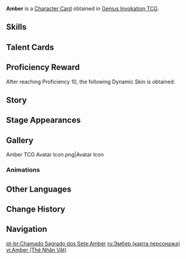 {{About|the [[Character Card]]|the [[Playable Character]]|Amber}}
{{Genius Invokation TCG Infobox
|title       = Amber
|id          = 001304
|features    = Amber;Emerald Finch
|image       = Amber Character Card.png
|type        = Character Card
|health      = 10
|element     = Pyro
|faction     = Mondstadt
|weapon      = Bow
|source1     = Achieve victory in [[Genius Invokation TCG/Stage/Amber/Friendly Fracas|Friendly Fracas (Amber)]]
}}
'''Amber''' is a [[Character Card]] obtained in [[Genius Invokation TCG]].

==Skills==
{{Genius Invokation TCG Skills Table}}

==Talent Cards==
{{Genius Invokation TCG Talent Cards Table}}

==Proficiency Reward==
After reaching Proficiency 10, the following Dynamic Skin is obtained:<br>{{TCG Card|Bunny Triggered|1|golden=1|caption=1}}

==Story==
{{Description|If you want to be a great player...<br>First, you have to have the courage to sit down and play.|title="Outrider" Amber}}

==Stage Appearances==
{{Genius Invokation TCG Stage Appearances}}

==Gallery==
<gallery>
Amber TCG Avatar Icon.png|Avatar Icon
</gallery>

===Animations===
{{Preview
|size     = 200px
|file1    = Amber Dynamic Skin
|caption  = Dynamic Skin Idle Animation
}}

==Other Languages==
{{Other Languages|Transclude=Amber}}

==Change History==
{{Change History|3.7}}

==Navigation==
{{Genius Invokation TCG Navbox|Character Card Obtainable}}

[[pt-br:Chamado Sagrado dos Sete:Amber]]
[[ru:Эмбер (карта персонажа)]]
[[vi:Amber (Thẻ Nhân Vật)]]